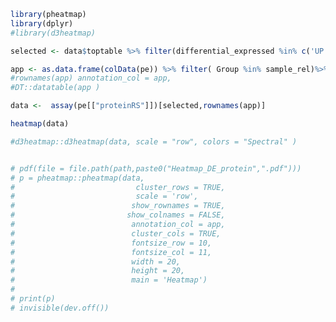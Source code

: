

```{r}
library(pheatmap)
library(dplyr)
#library(d3heatmap)

selected <- data$toptable %>% filter(differential_expressed %in% c('UP','DOWN'))%>% rownames_to_column(var = "rowname") %>% pull(rowname) 

app <- as.data.frame(colData(pe)) %>% filter( Group %in% sample_rel)%>% dplyr::select(- SampleName)  
#rownames(app) annotation_col = app,
#DT::datatable(app )

data <-  assay(pe[["proteinRS"]])[selected,rownames(app)]

heatmap(data)

#d3heatmap::d3heatmap(data, scale = "row", colors = "Spectral" )


# pdf(file = file.path(path,paste0("Heatmap_DE_protein",".pdf")))
# p = pheatmap::pheatmap(data,
#                           cluster_rows = TRUE,
#                           scale = 'row',
#                          show_rownames = TRUE,
#                         show_colnames = FALSE,
#                          annotation_col = app,
#                          cluster_cols = TRUE,
#                          fontsize_row = 10,
#                          fontsize_col = 11,
#                          width = 20,
#                          height = 20,
#                          main = 'Heatmap')
# 
# print(p)
# invisible(dev.off())


```